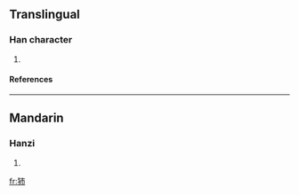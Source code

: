 ==Translingual==
===Han character===
{{Han char|rn=94|rad=犬|as=04|sn=7|four=|canj=大竹十月 (KHJB)}}
# {{defn|Han|sort=犬04}}
====References====
{{Han ref|kx=0706.240|dkj=20264|dj=1119.170|hdz=21335.050|uh=72BB|ud=29371}}

----
==Mandarin==
===Hanzi===
{{cmn-hanzi|pin=[[bó]] (bo2)|wg=po<sup>2</sup>}}
# {{defn|Mandarin}}

[[fr:犻]]